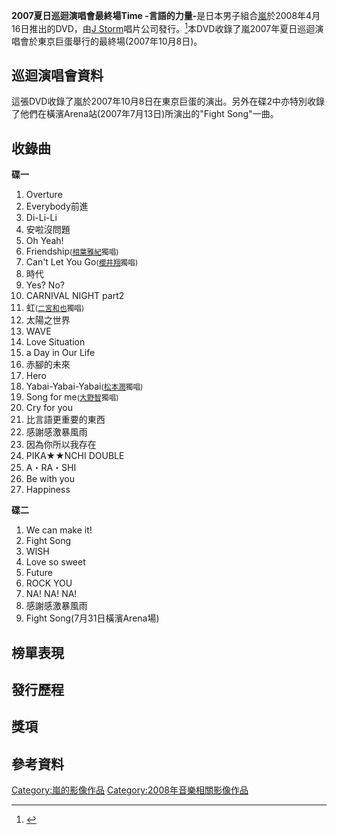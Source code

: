{{noteTA
|1=zh-hans:杰尼斯事务所;zh-hant:杰尼斯事务所;zh-tw:傑尼斯事務所;zh-hk:尊尼事務所;zh-mo:尊尼事務所;
}}
{{Infobox album
| name       = 2007夏日巡迴演唱會最終場Time -言語的力量-
| type       = DVD
| artist     = [[嵐|嵐]]
| cover      = 
| alt        = 
| released   = 2008年4月16日
| recorded   = 2007年10月8日
| format     = [[DVD|DVD]]
| genre      = Pop, 搖滾, hip hop
| length     = 
| label      = [[J_Storm|J Storm]]
| producer   = 
| prev_title = 
| prev_year  = 
| next_title = [[Arashi_Around_Asia_2008_in_Tokyo|Arashi Around Asia 2008 in Tokyo]]
| next_year  = 2009
}}

'''2007夏日巡迴演唱會最終場Time -言語的力量-'''是日本男子組合[[嵐|嵐]]於2008年4月16日推出的DVD，由[[J_Storm|J Storm]]唱片公司發行。<ref name="dvd">{{cite web|url=http://www.johnnys-net.jp/j/artists/arashi/disco/_popup/time_dvd.html|title=Summer Tour 2007 Final Time: Kotoba no Chikara|language=ja|publisher=[[傑尼斯事務所|Johnny's net]] |archive-url=https://web.archive.org/web/20080525081406/http://www.johnnys-net.jp/j/artists/arashi/disco/_popup/time_dvd.html|archive-date=2008-05-25}}</ref>本DVD收錄了嵐2007年夏日巡迴演唱會於東京巨蛋舉行的最終場(2007年10月8日)。

== 巡迴演唱會資料 ==
{{Infobox concert tour
| concert_tour_name = ARASHI SUMMER TOUR 2007 Time -Kotoba no Chikara-
| image = 
| image_caption = 
| artist = [[嵐|嵐]]
| album = Time
| start_date = 2007年7月14日
| end_date = 2007年10月8日
| number_of_shows = 28
| last_tour = ARASHI AROUND ASIA+ in DOME<br />(2007)
| this_tour = '''ARASHI SUMMER TOUR 2007 Time -Kotoba no Chikara-'''<br />(2007)
| next_tour = ARASHI AROUND ASIA 2008 in TOKYO<br />(2008)
}}

這張DVD收錄了嵐於2007年10月8日在東京巨蛋的演出。另外在碟2中亦特別收錄了他們在橫濱Arena站(2007年7月13日)所演出的"Fight Song"一曲。

== 收錄曲 ==
'''碟一'''
#Overture
#Everybody前進 
#Di-Li-Li 
#安啦沒問題
#Oh Yeah! 
#Friendship<small>([[相葉雅紀|相葉雅紀]]獨唱)</small>
#Can't Let You Go<small>([[櫻井翔|櫻井翔]]獨唱)</small>
#時代 
#Yes? No? 
#CARNIVAL NIGHT part2 
#虹<small>([[二宮和也|二宮和也]]獨唱)</small>
#太陽之世界
#WAVE 
#Love Situation 
#a Day in Our Life 
#赤腳的未來
#Hero 
#Yabai-Yabai-Yabai<small>([[松本潤|松本潤]]獨唱)</small>
#Song for me<small>([[大野智|大野智]]獨唱)</small> 
#Cry for you 
#比言語更重要的東西
#感謝感激暴風雨
#因為你所以我存在
#PIKA★★NCHI DOUBLE 
#A・RA・SHI 
#Be with you
#Happiness

'''碟二'''
#We can make it!
#Fight Song
#WISH
#Love so sweet
#Future
#ROCK YOU
#NA! NA! NA!
#感謝感激暴風雨
#Fight Song(7月31日橫濱Arena場)

== 榜單表現 ==

== 發行歷程==

== 獎項 ==

== 參考資料 ==

{{嵐}}

[[Category:嵐的影像作品|Category:嵐的影像作品]]
[[Category:2008年音樂相關影像作品|Category:2008年音樂相關影像作品]]